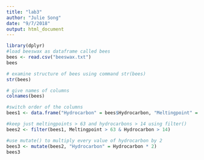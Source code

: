 ```yaml
---
title: "lab3"
author: "Julie Song"
date: "9/7/2018"
output: html_document
---
```


```r
library(dplyr)
#load beeswax as dataframe called bees
bees <- read.csv("beeswax.txt")
bees

# examine structure of bees using command str(bees)
str(bees)

# give names of columns 
colnames(bees)

#switch order of the columns
bees1 <- data.frame("Hydrocarbon" = bees$Hydrocarbon, "Meltingpoint" = bees$MeltingPoint)

#keep just meltingpoints > 63 and hydrocarbons > 14 using filter()
bees2 <- filter(bees1, Meltingpoint > 63 & Hydrocarbon > 14)

#use mutate() to multiply every value of hydrocarbon by 2
bees3 <- mutate(bees2, "Hydrocarbon" = Hydrocarbon * 2)
bees3
```